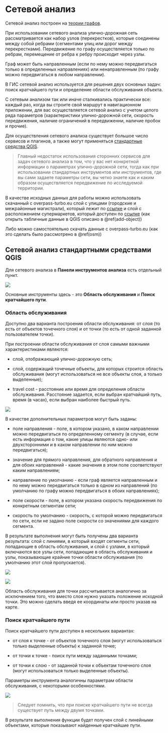 # Сетевой анализ {#network}

Сетевой анализ построен на [теории графов](https://ru.wikipedia.org/wiki/%D0%A2%D0%B5%D0%BE%D1%80%D0%B8%D1%8F_%D0%B3%D1%80%D0%B0%D1%84%D0%BE%D0%B2).

При использовании сетевого анализа улично-дорожная сеть рассматривается как набор узлов (перекрестков), которые соединены между собой ребрами (сегментами улиц или дорог между перекрестками). Передвижение по графу осуществляется только по ребрам, перемещение от ребра к ребру происходит через узлы.

Граф может быть направленным (если по нему можно передвигаться только в определенных направлениях) или ненаправленным (по графу можно передвигаться в любом направлении).

В ГИС сетевой анализ используется для решения двух основных задач: поиск кратчайшего пути и определение области обслуживания объекта.

С сетевым анализом так или иначе сталкивались практически все: каждый раз, когда вы строите свой маршрут в навигационном приложении, для вас осуществляется сетевой анализ с учетом целого ряда параметров (характеристики улично-дорожной сети, скорость передвижения, наличие ограничений в передвиженни, наличие пробок и прочие).

Для осуществления сетевого анализа существует большое число сервисов и плагинов, а также могут применяться [стандартные средства QGIS](https://docs.qgis.org/3.22/en/docs/user_manual/processing_algs/qgis/networkanalysis.html).

> Главный недостаток использования сторонних сервисов для задач сетевого анализа в том, что у вас нет конкретной информации о параметрах улично-дорожной сети, тогда как при использовании стандартных инструментов или инструментов, где вы сами задаете параметры сети, вы четко знаете как и каким образом осуществляется передвижение по исследуемой территории.

В качестве исходных данных для работы можно использовать скачанный с overpass-turbo.eu слой с улицами (городские и межрайонные магистрали), который лежит по [ссылке](https://drive.google.com/file/d/1mr0PbLWYntw37m7doOD5BFgPl8nZpIj3/view?usp=sharing) и слой с расположением супермаркетов, который доступен по [ссылке](https://drive.google.com/file/d/1LTFghQlrXeFDh5BI-hiZRBPbr6rzc7uw/view?usp=sharing) (как открыть табличные данные в QGIS описано в \@ref(add-object))

Либо можно самостоятельно скачать данные с overpass-turbo.eu (как это сделать было рассмотрено в \@ref(osm))

## Сетевой анализ стандартными средствами QGIS

Для сетевого анализа в **Панели инструментов анализа** есть отдельный пункт.

![](images/186.PNG)

Основные инструменты здесь - это **Область обслуживания** и **Поиск кратчайшего пути**.

### Область обслуживания

Доступно два варианта построения области обслуживания: от слоя (то есть от объектов точечного слоя) и от точки (то есть от одной заданной пользователем точки).

При построении области обслуживания от слоя самыми важными характеристиками являются:

-   слой, отображающий улично-дорожную сеть;

-   слой, содержащий точечные объекты, для которых строится область обслуживания (могут использоваться не все объекты слоя, а только выделенные);

-   travel cost - расстояние или время для определения области обслуживания. Расстояние задается, если выбран кратчайший путь, время (в часах), если выбран наиболее быстрый путь.

![](images/187.PNG)

В качестве дополнительных параметров могут быть заданы:

-   поле направления - поле, в котором указано, в каком направлении можно передвигаться по определенному сегменту (в случае, если есть информация о том, какие улицы являются одно- или двухсторонними и в каком направлении по ним можно передвигаться);

-   значение для прямого направления, для обратного направления и для обоих направлений - какие значения в этом поле соответствуют каким направлениям;

-   направление по умолчанию - если граф является направленным и по нему можно передвигаться только в одном из направлений (по умолчанию по графу можно передвигаться в обоих направлениях);

-   поле скорости - поле, в котором указана скорость передвижения по конкретным сегментам сети;

-   скорость по умолчанию - скорость, с которой можно передвигаться по сети, если не задано поле скорости со значениями для каждого сегмента.

В результате выполнения могут быть получены два варианта результата: слой с линиями, в который входят сегменты сети, попадающие в область обслуживания, и слой с узлами, в который включаются все узлы сети, попадающие в область обслуживания и узлы, показывающие крайние точки области обслуживания (по умолчанию этот слой пропускается).

![](images/188.PNG)

![](images/189.PNG)

Область обслуживания для точки рассчитывается аналогично за исключением того, что вместо слоя нужно указать положение исходной точки. Это можно сделать введя ее координаты или просто указав на карте.

### Поиск кратчайшего пути

Поиск кратчайшего пути доступен в нескольких вариантах:

-   от слоя к точке - от объектов точечного слоя (могут использоваться только выделенные объекты) к заданной точке;

-   от точки к точке - поиск пути между заданными точками;

-   от точки к слою - от заданной точки к объектам точечного слоя (могут использоваться только выделенные объекты).

Параметры инструмента аналогичны параметрам области обслуживания, с некоторыми особенностями.

![](images/190.PNG)

> Следует помнить, что при поиске кратчайшего пути не всегда существует путь между двумя точками.

В результате выполнения функции будет получен слой с линейными объектами, которые показывают найденные кратчайшие пути.
